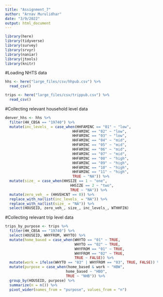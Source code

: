 ```yaml
---
title: "Assignment_7"
author: "Arnav Murulidhar"
date: "3/9/2022"
output: html_document
---
```


```r
library(here)
library(tidyverse)
library(survey)
library(srvyr)
library(naniar)
library(jtools)
library(knitr)
```
#Loading NHTS data

```r
hhs <- here("large_files/csv/hhpub.csv") %>%
  read_csv()

trips <- here("large_files/csv/trippub.csv") %>%
  read_csv()
```

#Collecting relevant household level data 

```r
denver_hhs <- hhs %>%
  filter(HH_CBSA == "19740") %>%
  mutate(inc_levels_ = case_when(HHFAMINC == "01" ~ "low",
                               HHFAMINC == "02" ~ "low",
                               HHFAMINC == "03" ~ "low",
                               HHFAMINC == "04" ~ "mid",
                               HHFAMINC == "05" ~ "mid",
                               HHFAMINC == "06" ~ "mid",
                               HHFAMINC == "07" ~ "mid",
                               HHFAMINC == "08" ~ "high",
                               HHFAMINC == "09" ~ "high",
                               HHFAMINC == "10" ~ "high",
                               HHFAMINC == "11" ~ "high",
                               TRUE ~ "NA")) %>%
  mutate(size_ = case_when(HHSIZE == 1 ~ "one",
                              HHSIZE == 2 ~ "two",
                              TRUE ~ "NA")) %>%
  mutate(zero_veh_ = (HHVEHCNT == 0)) %>%
  replace_with_na(list(inc_levels_ = "NA")) %>%
  replace_with_na(list(size_ = "NA")) %>%
  select(HOUSEID, zero_veh_, size_, inc_levels_, WTHHFIN) 
```

#Collecting relevant trip level data

```r
trips_by_purpose <- trips %>% 
  filter(HH_CBSA == "19740") %>%
  select(HOUSEID, WHYFROM, WHYTO) %>%
  mutate(home_based = case_when(WHYTO == "01" ~ TRUE,
                                WHYTO == "02" ~ TRUE,
                                WHYFROM == "01" ~ TRUE,
                                WHYFROM == "02" ~ TRUE,
                                TRUE ~ FALSE)) %>%
  mutate(work = ifelse(WHYTO == "03" | WHYFROM == "03", TRUE, FALSE)) %>%
  mutate(purpose = case_when(home_based & work ~ "HBW",
                            home_based ~ "HBO",
                            TRUE ~ "NHB")) %>%
  group_by(HOUSEID, purpose) %>%
  summarize(n = n()) %>%
  pivot_wider(names_from = "purpose", values_from = "n") 
```





